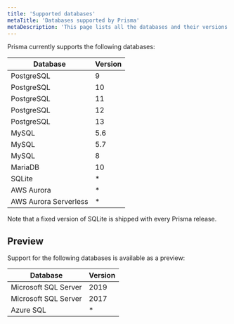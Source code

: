 ```yaml
---
title: 'Supported databases'
metaTitle: 'Databases supported by Prisma'
metaDescription: 'This page lists all the databases and their versions that are supported by Prisma.'
---
```


<TopBlock>

Prisma currently supports the following databases:

| Database              | Version |
| --------------------- | ------- |
| PostgreSQL            | 9       |
| PostgreSQL            | 10      |
| PostgreSQL            | 11      |
| PostgreSQL            | 12      |
| PostgreSQL            | 13      |
| MySQL                 | 5.6     |
| MySQL                 | 5.7     |
| MySQL                 | 8       |
| MariaDB               | 10      |
| SQLite                | \*      |
| AWS Aurora            | \*      |
| AWS Aurora Serverless | \*      |

Note that a fixed version of SQLite is shipped with every Prisma release.

</TopBlock>

## Preview

Support for the following databases is available as a preview:

| Database              | Version |
| --------------------- | ------- |
| Microsoft SQL Server            | 2019       |
| Microsoft SQL Server            | 2017      |
| Azure SQL        | \* |
